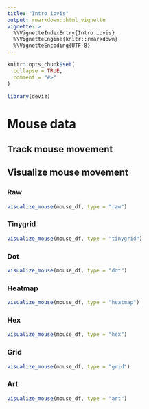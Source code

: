 ```yaml
---
title: "Intro iovis"
output: rmarkdown::html_vignette
vignette: >
  %\VignetteIndexEntry{Intro iovis}
  %\VignetteEngine{knitr::rmarkdown}
  %\VignetteEncoding{UTF-8}
---
```


```r
knitr::opts_chunk$set(
  collapse = TRUE,
  comment = "#>"
)
```

```r
library(deviz)
```

# Mouse data

## Track mouse movement


## Visualize mouse movement

### Raw
```r
visualize_mouse(mouse_df, type = "raw")
```

### Tinygrid
```r
visualize_mouse(mouse_df, type = "tinygrid")
```

### Dot
```r
visualize_mouse(mouse_df, type = "dot")
```

### Heatmap
```r
visualize_mouse(mouse_df, type = "heatmap")
```

### Hex
```r
visualize_mouse(mouse_df, type = "hex")
```

### Grid
```r
visualize_mouse(mouse_df, type = "grid")
```

### Art
```r
visualize_mouse(mouse_df, type = "art")
```
